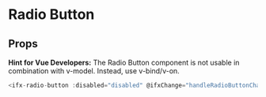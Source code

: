  
<Meta of={RadioButtonStories.default} />

# Radio Button

<Primary />

## Props

<Controls />

<b>Hint for Vue Developers:</b> 
The Radio Button component is not usable in combination with v-model. Instead, use v-bind/v-on.

```js
<ifx-radio-button :disabled="disabled" @ifxChange="handleRadioButtonChange" :value="radioButtonValue" :error="error" name="name">label</ifx-radio-button>
```






